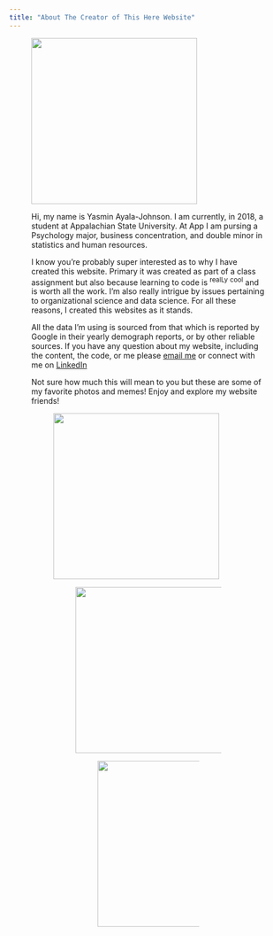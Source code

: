 ```yaml
---
title: "About The Creator of This Here Website"
---
```

<figure>
<img src="pic9.jpg" style = "height:300px;">

Hi, my name is Yasmin Ayala-Johnson. I am currently, in 2018, a student at Appalachian State University. At App I am pursing a Psychology major, business concentration, and double minor in statistics and human resources. 

I know you're probably super interested as to why I have created this website. Primary it was created as part of a class assignment but also because learning to code is ^realLy^ ^cool^ and is worth all the work. I'm also really intrigue by issues pertaining to organizational science and data science. For all these reasons, I created this websites as it stands. 

All the data I'm using is sourced from that which is reported by Google in their yearly demograph reports, or by other reliable sources. If you have any question about my website, including the content, the code, or me please [email me](https://mail.google.com/mail/u/0/#inbox) or connect with me on [LinkedIn](https://www.linkedin.com/in/yasminayalajohnson/)


Not sure how much this will mean to you but these are some of my favorite photos and memes! Enjoy and explore my website friends! 



<figure>
<img src="pic9.jpg" style = "height:300px;">
<figure>
<img src="pic4.jpg" style = "height:300px;">
<figure>
<img src="pic8.JPG" style = "height:300px;">
</figure>